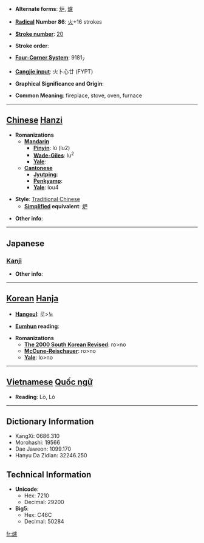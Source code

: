 * '''Alternate forms''': [[炉]], [[爐]]

* '''[[Wiktionary:Chinese radical index| Radical]] Number 86''': [[Wiktionary:Chinese radical index 火|火]]+16 strokes

* '''[[Wiktionary:Chinese total strokes index|Stroke number]]''': [[Wiktionary:Chinese total strokes index 20|20]]

* '''Stroke order''': 

* '''[[Wiktionary:Chinese four corner index|Four-Corner System]]''': 9181<sub>7</sub>

* '''[[Wiktionary:Chinese Cangjie index|Cangjie input]]''': 火卜心廿 (FYPT)

* '''Graphical Significance and Origin''': 

* '''Common Meaning''': fireplace, stove, oven, furnace

----

== [[Chinese]] [[Hanzi]] ==

* '''Romanizations'''
** '''[[Mandarin]]'''
*** '''[[Pinyin]]''': lú (lu2)
*** '''[[Wade-Giles]]''': lu<sup>2</sup>
*** '''[[Yale]]''': 
** '''[[Cantonese]]'''
*** '''[[Jyutping]]''':
*** '''[[Penkyamp]]''': 
*** '''[[Yale]]''': lou4

* '''Style''': [[Traditional Chinese]] 
** '''[[Simplified Chinese|Simplified]] equivalent''': [[炉]]

* '''Other info''': 

----

==Japanese==
===[[Kanji]]===
{{kanji|on readings=[[ろ]] (ro)
|kun readings=[[いろり]] (irori)
}}

* '''Other info''':  

----

== [[Korean]] [[Hanja]] ==

* '''[[Hangeul]]''': 로>노

* '''[[Eumhun]] reading''': 

* '''Romanizations'''
** '''[[The 2000 South Korean Revised Romanization|The 2000 South Korean Revised]]''': ro>no
** '''[[McCune-Reischauer]]''': ro>no
** '''[[Yale]]''': lo>no


----

== [[Vietnamese]] [[Quốc ngữ]] ==

* '''Reading''': Lò, Lô

----

== Dictionary Information ==

* KangXi: 0686.310
* Morohashi: 19566
* Dae Jaweon: 1099.170
* Hanyu Da Zidian: 32246.250

== Technical Information ==

* '''Unicode''':
** Hex: 7210
** Decimal: 29200
* '''Big5''':
** Hex: C46C
** Decimal: 50284

[[fr:爐]]